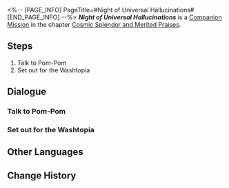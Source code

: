 <%-- [PAGE_INFO]
PageTitle=#Night of Universal Hallucinations#
[END_PAGE_INFO] --%>
{{Stub|Dialogue.}}
{{Mission Infobox
|id            = 2000801
|title         = 
|image         = <!--Mission Night of Universal Hallucinations.png-->
|type          = Companion
|event_name    = 
|chapter       = Cosmic Splendor and Merited Praises
|requirements  = [[Trailblaze Mission]] ''[[Silent Galaxy]]'' completed
|summary       = The Express... got swallowed by the Giant Sting!? All passengers witnessed their own desires in the wing particles of the worm. The mysterious Knight of the Beauty departed after assisting the Crew in resolving the crisis... The grand illusory night, adorned in scarlet, proved to be a fleeting cosmic hymn that faded away once it reached its zenith.<br />On a positive note... the Knight's sidekick Velite remembers his true desire, which was previously obscured by materialism.
|characters    = Himeko; March 7th; Pom-Pom; Trailblazer; Welt
|startLocation = [[Astral Express]] - [[Parlor Car]]
|world         = Astral Express
|area          = Parlor Car
|prev          = 
|next          = 
|rewards       = Trailblaze EXP*600; Stellar Jade*100; Traveler's Guide*8; Key of Knowledge*6; "Cosmic Sacrifice for Love"*1 { text = "Cosmic Sacrifice for Love" }; "A Gentleman's Fantasy"*1 { text = "A Gentleman's Fantasy" }; Credit*70,000
}}
'''''Night of Universal Hallucinations''''' is a [[Companion Mission]] in the chapter [[Cosmic Splendor and Merited Praises]].

==Steps==
# Talk to Pom-Pom
# Set out for the Washtopia

<!--
==Gameplay Notes==

--><!--
==Trial Character==

-->
==Dialogue==
{{Stub Dialogue}}
{{Dialogue Start}}
:{{tx}}
{{Dialogue End}}

===Talk to Pom-Pom===
{{Mission Description|type=companion|location=<!--to be added-->|update|Pom-Pom messages you: The big spring cleaning day aboard the Express is coming really soon! Pom-Pom seems really excited. Go to the Express to check it out once everything's ready.}}
{{Dialogue Start}}
:{{tx}}
{{Dialogue End}}

===Set out for the Washtopia===
{{Mission Description|type=companion|location=<!--to be added-->|update|Pom-Pom messages you: Turns out there are a whole heap of Washtopias across the universe! Once you're ready, let's go!}}
{{Dialogue Start}}
:{{tx}}
{{Dialogue End}}

==Other Languages==
{{Other Languages
|en   = Night of Universal Hallucinations
|zhs  = 宇宙幻觉之夜
|zht  = 宇宙幻覺之夜
|ja   = 宇宙幻覚の夜
|ko   = 우주 환각의 밤
|es   = Noche de alucinaciones universales
|fr   = Nuit des hallucinations cosmiques
|ru   = Ночь космических галлюцинаций
|th   = ค่ำคืนจักรวาลที่ลวงตา
|vi   = Đêm Vũ Trụ Ảo Giác
|de   = Nacht der kosmischen Illusionen
|id   = Malam Halusinasi Alam Semesta
|pt   = Noite das Alucinações Universais
}}

==Change History==
{{Change History|1.5}}
